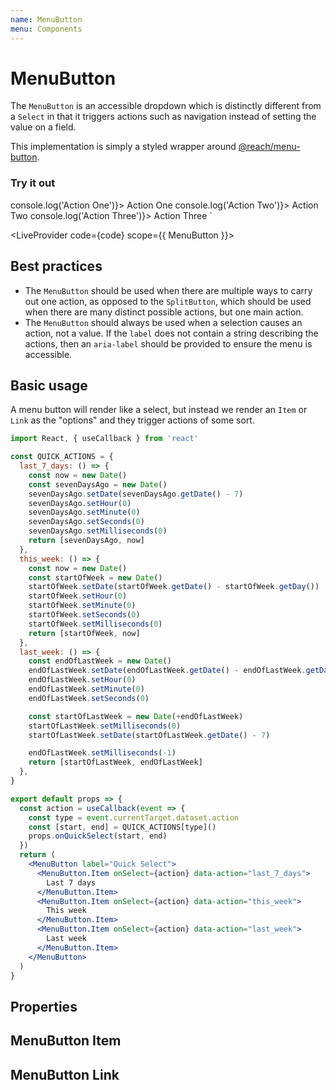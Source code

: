 ```yaml
---
name: MenuButton
menu: Components
---
```



# MenuButton

The `MenuButton` is an accessible dropdown which is distinctly different from a `Select` in that it triggers actions such as navigation instead of setting the value on a field.

This implementation is simply a styled wrapper around [@reach/menu-button](https://reacttraining.com/reach-ui/menu-button).

### Try it out

<MenuButton label="Demo" marginTop={5}>
  <MenuButton.Item onSelect={() => console.log('Action One')}>
    Action One
  </MenuButton.Item>
  <MenuButton.Item onSelect={() => console.log('Action Two')}>
    Action Two
  </MenuButton.Item>
  <MenuButton.Item onSelect={() => console.log('Action Three')}>
    Action Three
  </MenuButton.Item>
</MenuButton>`

<LiveProvider code={code} scope={{ MenuButton }}>
  <LiveEditor style={livePreviewStyle} />
  <LiveError />
  <LivePreview />
</LiveProvider>

## Best practices

- The `MenuButton` should be used when there are multiple ways to carry out one action, as opposed to the `SplitButton`,
which should be used when there are many distinct possible actions, but one main action.
- The `MenuButton` should always be used when a selection causes an action, not a value. If the `label` does not contain a string describing the actions, then an `aria-label` should be provided to ensure the menu is accessible.

## Basic usage

A menu button will render like a select, but instead we render an `Item` or `Link` as the "options" and they trigger actions of some sort.

```jsx
import React, { useCallback } from 'react'

const QUICK_ACTIONS = {
  last_7_days: () => {
    const now = new Date()
    const sevenDaysAgo = new Date()
    sevenDaysAgo.setDate(sevenDaysAgo.getDate() - 7)
    sevenDaysAgo.setHour(0)
    sevenDaysAgo.setMinute(0)
    sevenDaysAgo.setSeconds(0)
    sevenDaysAgo.setMilliseconds(0)
    return [sevenDaysAgo, now]
  },
  this_week: () => {
    const now = new Date()
    const startOfWeek = new Date()
    startOfWeek.setDate(startOfWeek.getDate() - startOfWeek.getDay())
    startOfWeek.setHour(0)
    startOfWeek.setMinute(0)
    startOfWeek.setSeconds(0)
    startOfWeek.setMilliseconds(0)
    return [startOfWeek, now]
  },
  last_week: () => {
    const endOfLastWeek = new Date()
    endOfLastWeek.setDate(endOfLastWeek.getDate() - endOfLastWeek.getDay())
    endOfLastWeek.setHour(0)
    endOfLastWeek.setMinute(0)
    endOfLastWeek.setSeconds(0)

    const startOfLastWeek = new Date(+endOfLastWeek)
    startOfLastWeek.setMilliseconds(0)
    startOfLastWeek.setDate(startOfLastWeek.getDate() - 7)

    endOfLastWeek.setMilliseconds(-1)
    return [startOfLastWeek, endOfLastWeek]
  },
}

export default props => {
  const action = useCallback(event => {
    const type = event.currentTarget.dataset.action
    const [start, end] = QUICK_ACTIONS[type]()
    props.onQuickSelect(start, end)
  })
  return (
    <MenuButton label="Quick Select">
      <MenuButton.Item onSelect={action} data-action="last_7_days">
        Last 7 days
      </MenuButton.Item>
      <MenuButton.Item onSelect={action} data-action="this_week">
        This week
      </MenuButton.Item>
      <MenuButton.Item onSelect={action} data-action="last_week">
        Last week
      </MenuButton.Item>
    </MenuButton>
  )
}
```

## Properties

<PropsTable of={MenuButton} />

## MenuButton Item

<PropsTable of={MenuButton} staticProp="Item" />

## MenuButton Link

<PropsTable of={MenuButton} staticProp="Link" />
